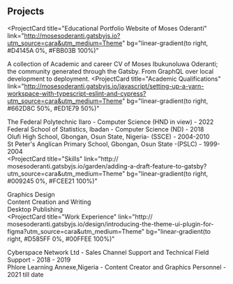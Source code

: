 ## Projects

<ProjectCard
  title="Educational Portfolio Website of Moses Oderanti"
  link="http://mosesoderanti.gatsbyjs.io?utm_source=cara&utm_medium=Theme"
  bg="linear-gradient(to right, #D4145A 0%, #FBB03B 100%)"
>
  A collection of Academic and career CV of Moses Ibukunoluwa Oderanti; the community generated through the Gatsby. From GraphQL over local development to deployment.
</ProjectCard>
<ProjectCard
  title="Academic Qualifications"
  link="http://mosesoderanti.gatsbyjs.io/javascript/setting-up-a-yarn-workspace-with-typescript-eslint-and-cypress?utm_source=cara&utm_medium=Theme"
  bg="linear-gradient(to right, #662D8C 50%, #ED1E79 50%)"
>
  The Federal Polytechnic Ilaro - Computer Science (HND in view) - 2022 </br>
Federal School of Statistics, Ibadan - Computer Science (ND) - 2018 </br>
Olufi High School, Gbongan, Osun State, Nigeria- (SSCE) - 2004-2010 </br>
St Peter's Anglican Primary School, Gbongan, Osun State -(PSLC) - 1999-2004 </br>
</ProjectCard>
<ProjectCard
  title="Skills"
  link="http:// mosesoderanti.gatsbyjs.io/garden/adding-a-draft-feature-to-gatsby?utm_source=cara&utm_medium=Theme"
  bg="linear-gradient(to right, #009245 0%, #FCEE21 100%)"
>
  Graphics Design </br>
  Content Creation and Writing </br>
  Desktop Publishing </br>
</ProjectCard>
<ProjectCard
  title="Work Experience"
  link="http:// mosesoderanti.gatsbyjs.io/design/introducing-the-theme-ui-plugin-for-figma?utm_source=cara&utm_medium=Theme"
  bg="linear-gradient(to right, #D585FF 0%, #00FFEE 100%)"
>
  Cyberspace Network Ltd - Sales Channel Support and Technical Field Support - 2018 - 2019 </br>
Phlore Learning Annexe,Nigeria - Content Creator and Graphics Personnel - 2021 till date </br>
</ProjectCard>
